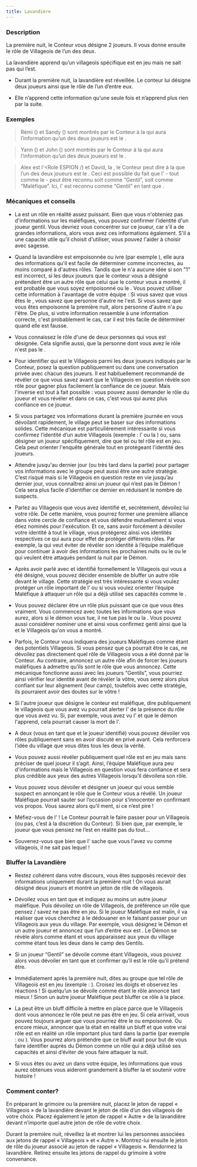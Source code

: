 ```yaml
---
title: Lavandière
---
```



<Role LAVANDIERE header />

### Description
La première nuit, le Conteur vous désigne 2 joueurs. Il vous donne ensuite le rôle de Villageois de l’un des deux.

La lavandière apprend qu’un villageois spécifique est en jeu mais ne sait pas qui l’est.

 -	Durant la première nuit, la lavandière est réveillée. Le conteur lui désigne deux joueurs ainsi que le rôle de l’un d’entre eux.

 -	Elle n’apprend cette information qu’une seule fois et n’apprend plus rien par la suite.


### Exemples


> Rémi (<Role CUISTOT />) et Sandy (<Role PUCELLE />) sont montrés par le Conteur à la <Role LAVANDIERE /> qui aura l’information qu’un des deux joueurs est le <Role CUISTOT />.

> Yann (<Role IMP />) et John (<Role SOLDAT />) sont montrés par le Conteur à la <Role LAVANDIERE />  qui aura l’information qu’un des deux joueurs est le <Role SOLDAT />.

> Alex est l'<Role ESPION /) et David, la <Role CROQUEUSE_D_HOMMES />, le Conteur peut dire à la <Role LAVANDIERE /> que l’un des deux joueurs est le <Role GARDIEN />. Ceci est possible du fait que l'<Role ESPION /> - tout comme le <Role RECLUS /> - peut être reconnu soit comme “Gentil”, soit comme “Maléfique”. Ici, l'<Role ESPION /> est reconnu comme “Gentil” en tant que <Role GARDIEN />.


### Mécaniques et conseils
- La <Role LAVANDIERE /> est un rôle en réalité assez puissant. Bien que vous n'obteniez pas d'informations sur les maléfiques, vous pouvez confirmer l'identité d'un joueur gentil. Vous devriez vous concentrer sur ce joueur, car s'il a de grandes informations, alors vous avez ces informations également. S'il a une capacité utile qu'il choisit d'utiliser, vous pouvez l'aider à choisir avec sagesse.

- Quand la lavandière est empoisonnée ou ivre (par exemple <Role SOULARD />), elle aura des informations qu'il est facile de déterminer comme incorrectes, au moins comparé à d'autres rôles. Tandis que le <Role CUISTOT /> n'a aucune idée si son "1" est incorrect, si les deux joueurs que le conteur vous a désigné prétendent être un autre rôle que celui que le conteur vous a montré, il est probable que vous soyez empoisonné ou le <Role SOULARD />. Vous pouvez utiliser cette information à l'avantage de votre équipe : Si vous savez que vous êtes le <Role SOULARD />, vous savez que personne d'autre ne l'est. Si vous savez que vous êtes empoisonné la première nuit, alors personne d'autre n'a pu l'être. De plus, si votre information ressemble à une information correcte, c'est probablement le cas, car il est très facile de déterminer quand elle est fausse.

- Vous connaissez le rôle d'une de deux personnes qui vous est désignée. Cela signifie aussi, que la personne dont vous avez le rôle n'est pas le <Role SOULARD />.

- Pour identifier qui est le Villageois parmi les deux joueurs indiqués par le Conteur, posez la question publiquement ou dans une conversation privée avec chacun des joueurs. Il est habituellement recommandé de révéler ce que vous savez avant que le Villageois en question révèle son rôle pour gagner plus facilement la confiance de ce joueur. Mais l'inverse est tout à fait possible : vous pouvez aussi demander le rôle du joueur et vous révéler <Role LAVANDIERE /> et dans ce cas, c'est vous qui aurez plus confiance en ce joueur. 

- Si vous partagez vos informations durant la première journée en vous dévoilant rapidement, le village peut se baser sur des informations solides. Cette mécanique est particulièrement intéressante si vous confirmez l’identité d’un autre Villageois (exemple : l’<Role EMPATHIQUE /> ou la <Role VOYANTE />) ou, sans désigner un joueur spécifiquement, dire que tel ou tel rôle est en jeu. Cela peut orienter l'enquête générale tout en protégeant l'identité des joueurs.

- Attendre jusqu'au dernier jour (ou très tard dans la partie) pour partager vos informations avec le groupe peut aussi être une autre stratégie. C’est risqué mais si le Villageois en question reste en vie jusqu’au dernier jour, vous connaîtrez ainsi un joueur qui n’est pas le Démon ! Cela sera plus facile d’identifier ce dernier en réduisant le nombre de suspects.

- Parlez au Villageois que vous avez identifié et, secrètement, dévoilez lui votre rôle. De cette manière, vous pourrez former une première alliance dans votre cercle de confiance et vous défendre mutuellement si vous étiez nominés pour l'exécution. Et ce, sans avoir forcément à dévoiler votre identité à tout le village, vous protégerez ainsi vos identités respectives ce qui aura pour effet de protéger différents rôles. Par exemple, la <Role VOYANTE /> qui veut éviter de révéler son identité à l’équipe maléfique pour continuer à avoir des informations les prochaines nuits ou le <Role GARDIEN /> ou le <Role SOLDAT /> qui veulent être attaqués pendant la nuit par le Démon.

- Après avoir parlé avec et identifié formellement le Villageois qui vous a été désigné, vous pouvez décider ensemble de bluffer un autre rôle devant le village. Cette stratégie est très intéressante si vous voulez protéger un rôle important de l’<Role EMPOISONNEUR /> ou si vous voulez orienter l’équipe Maléfique à attaquer un rôle qui a déjà utilisé ses capacités comme le <Role CUISTOT />.

- Vous pouvez déclarer être un rôle plus puissant que ce que vous êtes vraiment. Vous commencez avec toutes les informations que vous aurez, alors si le démon vous tue, il ne tue pas le <Role MERCENAIRE /> ou la <Role VOYANTE />. Vous pouvez aussi considérer nominer une <Role PUCELLE /> et ainsi vous confirmez genti ainsi que la <Role PUCELLE /> et le Villageois qu'on vous a montré.

- Parfois, le Conteur vous indiquera des joueurs Maléfiques comme étant des potentiels Villageois. Si vous pensez que ça pourrait être le cas, ne dévoilez pas directement quel rôle de Villageois vous a été donné par le Conteur. Au contraire, annoncez un autre rôle afin de forcer les joueurs maléfiques à admettre qu’ils sont le rôle que vous annoncez. Cette mécanique fonctionne aussi avec les joueurs “Gentils”, vous pourriez ainsi vérifier leur identité avant de révéler la vôtre, vous serez alors plus confiant sur leur alignement (leur camp), toutefois avec cette stratégie, ils pourraient avoir des doutes sur le vôtre !

- Si l'autre joueur que désigne le conteur est maléfique, dire publiquement le villageois que vous avez vu pourrait alerter l'<Role IMP /> de la présence du rôle que vous avez vu. Si, par exemple, vous avez vu l'<Role EMPATHIQUE /> et que le démon l'apprend, cela pourrait causer la mort de l'<Role EMPATHIQUE />.

- A deux (vous en tant que <Role LAVANDIERE /> et le joueur identifié) vous pouvez dévoiler vos rôles publiquement sans en avoir discuté en privé avant. Cela renforcera l’idée du village que vous dites tous les deux la vérité.

- Vous pouvez aussi révéler publiquement quel rôle est en jeu mais sans préciser de quel joueur il s’agit. Ainsi, l’équipe Maléfique aura peu d'informations mais le Villageois en question vous fera confiance et sera plus crédible aux yeux des autres Villageois lorsqu’il dévoilera son rôle.

- Vous pouvez vous dévoiler <Role LAVANDIERE /> et désigner un joueur qui vous semble suspect en annonçant le rôle que le Conteur vous a révélé. Un joueur Maléfique pourrait sauter sur l’occasion pour s’innocenter en confirmant vos propos. Vous saurez alors qu’il ment, si ce n’est pire !

- Méfiez-vous de l'<Role ESPION /> ! Le Conteur pourrait le faire passer pour un Villageois (ou pas, c’est à la discrétion du Conteur). Si bien que, par exemple, le joueur que vous pensiez <Role ENQUETEUR /> ne l’est en réalité pas du tout...

- Souvenez-vous que bien que l'<Role ESPION /> sache que vous l'avez vu comme villageois, il ne sait pas lequel !

### Bluffer la Lavandière
- Restez cohérent dans votre discours, vous êtes supposés recevoir des informations uniquement durant la première nuit ! On vous aurait désigné deux joueurs et montré un jeton de rôle de villageois.

- Dévoilez vous en tant que <Role LAVANDIERE /> et indiquez au moins un autre joueur maléfique. Puis dévoilez un rôle de Villageois, de préférence un rôle que pensez / savez ne pas être en jeu. Si le joueur Maléfique est malin, il va réaliser que vous cherchez à le dédouaner en le faisant passer pour un Villageois aux yeux du village. Par exemple, vous désignez le Démon et un autre joueur et annoncez que l’un d’entre eux est <Role MOINE />. Le Démon se révèle alors comme étant <Role MOINE /> et vous apparaissez aux yeux du village comme étant tous les deux dans le camp des Gentils. 

- Si un joueur “Gentil” se dévoile comme étant Villageois, vous pouvez alors vous dévoiler en tant que <Role LAVANDIERE /> et confirmer qu’il est le rôle qu’il prétend être.

- Immédiatement après la première nuit, dites au groupe que tel rôle de Villageois est en jeu (exemple : <Role CUISTOT />). Croisez les doigts et observez les réactions ! Si quelqu’un se dévoile comme étant le rôle annoncé tant mieux ! Sinon un autre joueur Maléfique peut bluffer ce rôle à la place.

- La <Role LAVANDIERE /> peut être un bluff difficile à mettre en place parce que le Villageois dont vous annoncez le rôle peut ne pas être en jeu. Si cela arrivait, vous pouvez toujours arguer que vous pourriez être le <Role SOULARD /> ou empoisonné. Ou encore mieux, annoncer que la <Role LAVANDIERE /> était en réalité un bluff et que votre vrai rôle est en réalité un rôle important plus tard dans la partie (par exemple : <Role MERCENAIRE /> ou <Role CROQUE_MORT />). Vous pourrez alors prétendre que ce bluff avait pour but de vous faire identifier auprès du Démon comme un rôle qui a déjà utilisé ses capacités et ainsi d’éviter de vous faire attaquer la nuit.

- Si vous êtes <Role ESPION /> ou avez un <Role ESPION /> dans votre équipe, les informations que vous aurez obtenues vous aideront grandement à bluffer la <Role LAVANDIERE /> et soutenir votre histoire !

### Comment conter?

En préparant le grimoire ou la première nuit, placez le jeton de rappel « Villageois » de la lavandière devant le jeton de rôle d’un des villageois de votre choix. Placez également le jeton de rappel « Autre » de la lavandière devant n’importe quel autre jeton de rôle de votre choix.

Durant la première nuit, réveillez la <Role LAVANDIERE /> et montrer lui les personnes associées aux jetons de rappel « Villageois » et « Autre ». Montrez-lui ensuite le jeton de rôle du joueur associé au jeton de rappel « Villageois ». Rendormez la lavandière. Retirez ensuite les jetons de rappel du grimoire à votre convenance.
